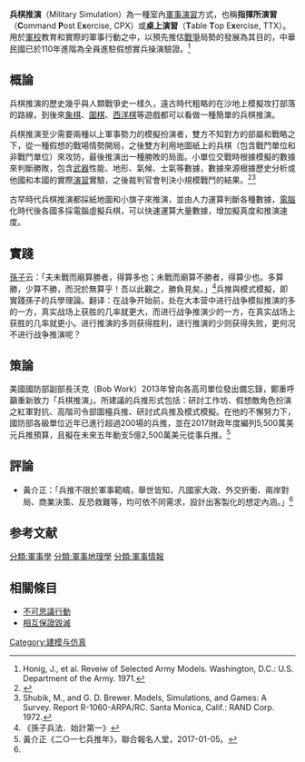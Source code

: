 {{inappropriate tone|time=2018-12-09T14:54:25+00:00}}
{{軍事}}
'''兵棋推演'''（Military Simulation）為一種室內[[軍事演習|軍事演習]]方式，也稱'''指揮所演習'''（'''C'''ommand '''P'''ost E'''x'''ercise, CPX）或'''桌上演習'''（'''T'''able '''T'''op E'''x'''ercise, TTX）。用於[[軍校|軍校]]教育和實際的軍事行動之中，以預先推估[[戰爭|戰爭]]局勢的發展為其目的，中華民國已於110年進階為全員進駐假想實兵操演驗證。<ref>Honig, J., et al. Reveiw of Selected Army Models. Washington, D.C.: U.S. Department of the Army. 1971.</ref>

==概論==
兵棋推演的歷史幾乎與人類戰爭史一樣久，遠古時代粗略的在沙地上模擬攻打部落的路線，到後來[[象棋|象棋]]、[[圍棋|圍棋]]、[[西洋棋|西洋棋]]等遊戲都可以看做一種簡單的兵棋推演。

兵棋推演至少需要兩種以上軍事勢力的模擬扮演者，雙方不知對方的部屬和戰略之下，從一種假想的戰場情勢開局，之後雙方利用地圖紙上的兵棋（包含戰鬥單位和非戰鬥單位）來攻防，最後推演出一種勝敗的局面。小單位交戰時根據模擬的數據來判斷勝敗，包含[[武器|武器]]性能、地形、氣候、士氣等數據，數據來源根據歷史分析或他國和本國的實際[[軍事演習|演習]]實驗，之後裁判官會判決小規模戰鬥的結果。<ref>{{Cite web |url=http://military.cntv.cn/2014/12/14/VIDE1418487835870651.shtml |title=央視-兵棋天下 |accessdate=2014-12-14 |archive-date=2019-06-06 |archive-url=https://web.archive.org/web/20190606082035/http://military.cntv.cn/2014/12/14/VIDE1418487835870651.shtml |dead-url=no }}</ref><ref>Shubik, M., and G. D. Brewer. Models, Simulations, and Games: A Survey. Report R-1060-ARPA/RC. Santa Monica, Calif.: RAND Corp. 1972.</ref>

古早時代兵棋推演都採紙地圖和小旗子來推演，並由人力運算判斷各種數據，[[電腦|電腦]]化時代後各國多採電腦虛擬兵棋，可以快速運算大量數據，增加擬真度和推演速度。

==實踐==
[[孫子|孫子]]云：「夫未戰而廟算勝者，得算多也；未戰而廟算不勝者，得算少也。多算勝，少算不勝，而況於無算乎！吾以此觀之，勝負見矣。」<ref>《孫子兵法．始計第一》
</ref>兵推與模式模擬，即實踐孫子的兵學理論。翻译：在战争开始前，处在大本营中进行战争模拟推演的多的一方，真实战场上获胜的几率就更大，而进行战争推演少的一方，在真实战场上获胜的几率就更小。进行推演的多则获得胜利，进行推演的少则获得失败，更何况不进行战争推演呢？

==策論==
美國國防部副部長沃克（Bob Work）2013年曾向各高司單位發出備忘錄，鄭重呼籲重新致力「兵棋推演」。所建議的兵推形式包括：研討工作坊、假想敵角色扮演之紅軍對抗、高階司令部圖檯兵推、研討式兵推及模式模擬。在他的不懈努力下，國防部各級單位近年已進行超過200場的兵推，並在2017財政年度編列5,500萬美元兵推預算，且擬在未來五年動支5億2,500萬美元從事兵推。<ref name="#1">黃介正《二○一七兵推年》，聯合報名人堂，2017-01-05。</ref>

==評論==
*黃介正：「兵推不限於軍事範疇，舉世皆知，凡國家大政、外交折衝、兩岸對局、商業決策、反恐救難等，均可依不同需求，設計出客製化的想定內涵。」<ref name="#1"/>

==参考文献==
{{reflist}}
[[分類:軍事學|分類:軍事學]]
[[分類:軍事地理學|分類:軍事地理學]]
[[分類:軍事情報|分類:軍事情報]]
[[Category:建模与仿真|Category:建模与仿真]]


==相關條目==
* [[不可思議行動|不可思議行動]]
* [[相互保證毀滅|相互保證毀滅]]